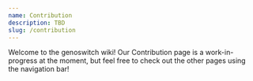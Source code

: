 ```yaml
---
name: Contribution
description: TBD
slug: /contribution
---
```


Welcome to the genoswitch wiki! Our Contribution page is a work-in-progress at the moment, but feel free to check out the other pages using the navigation bar!
